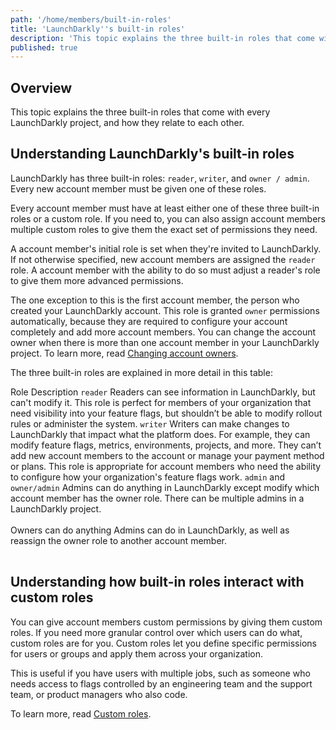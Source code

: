 ```yaml
---
path: '/home/members/built-in-roles'
title: 'LaunchDarkly''s built-in roles'
description: 'This topic explains the three built-in roles that come with every LaunchDarkly project.'
published: true
---
```


## Overview

This topic explains the three built-in roles that come with every LaunchDarkly project, and how they relate to each other.

## Understanding LaunchDarkly's built-in roles

LaunchDarkly has three built-in roles: `reader`, `writer`, and `owner / admin`. Every new account member must be given one of these roles.

Every account member must have at least either one of these three built-in roles or a custom role. If you need to, you can also assign account members multiple custom roles to give them the exact set of permissions they need.

A account member's initial role is set when they're invited to LaunchDarkly. If not otherwise specified, new account members are assigned the `reader` role. A account member with the ability to do so must adjust a reader's role to give them more advanced permissions.

The one exception to this is the first account member, the person who created your LaunchDarkly account. This role is granted `owner` permissions automatically, because they are required to configure your account completely and add more account members. You can change the account owner when there is more than one account member in your LaunchDarkly project. To learn more, read [Changing account owners](/home/account-security/account-owners).

The three built-in roles are explained in more detail in this table:

<Table>
  <TableHeader>
      <TableHeadCell>Role</TableHeadCell>
      <TableHeadCell>Description</TableHeadCell>
  </TableHeader>
  <TableBody>
    <TableRow>
      <TableCell>
      <code>reader</code>
      </TableCell>
      <TableCell>
      Readers can see information in LaunchDarkly, but can't modify it. This role is perfect for members of your organization that need visibility into your feature flags, but shouldn’t be able to modify rollout rules or administer the system.
      </TableCell>
    </TableRow>
    <TableRow>
      <TableCell>
      <code>writer</code>
      </TableCell>
      <TableCell>
      Writers can make changes to LaunchDarkly that impact what the platform does. For example, they can modify feature flags, metrics, environments, projects, and more. They can’t add new account members to the account or manage your payment method or plans. This role is appropriate for account members who need the ability to configure how your organization's feature flags work.
      </TableCell>
    </TableRow>
    <TableRow>
      <TableCell>
      <code>admin</code> and <code>owner/admin</code>
      </TableCell>
      <TableCell>
      Admins can do anything in LaunchDarkly except modify which account member has the owner role. There can be multiple admins in a LaunchDarkly project.<br /><br />Owners can do anything Admins can do in LaunchDarkly, as well as reassign the owner role to another account member.
      </TableCell>
    </TableRow>
  </TableBody>
</Table>

## Understanding how built-in roles interact with custom roles

You can give account members custom permissions by giving them custom roles. If you need more granular control over which users can do what, custom roles are for you. Custom roles let you define specific permissions for users or groups and apply them across your organization.

This is useful if you have users with multiple jobs, such as someone who needs access to flags controlled by an engineering team and the
support team, or product managers who also code.

To learn more, read [Custom roles](/home/members/custom-roles).
